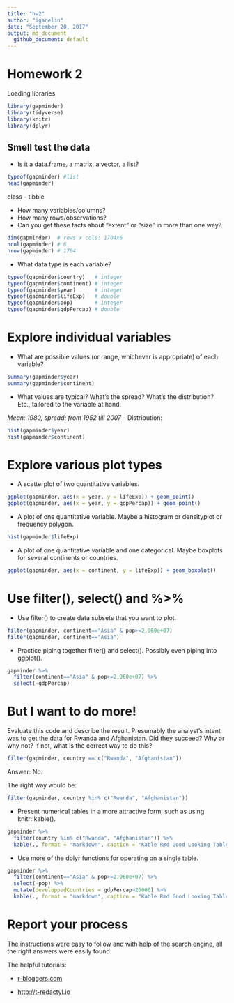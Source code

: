 ```yaml
---
title: "hw2"
author: "iganelin"
date: "September 20, 2017"
output: md_document
  github_document: default
---
```

# Homework 2

Loading libraries
```r
library(gapminder)
library(tidyverse)
library(knitr)
library(dplyr)
```

## Smell test the data
- Is it a data.frame, a matrix, a vector, a list?
```r
typeof(gapminder) #list
head(gapminder) 
```
class - tibble

- How many variables/columns?
- How many rows/observations?
- Can you get these facts about “extent” or “size” in more than one way? 
```r
dim(gapminder)  # rows x cols: 1704x6
ncol(gapminder) # 6
nrow(gapminder) # 1704
```
- What data type is each variable?
```r
typeof(gapminder$country)   # integer
typeof(gapminder$continent) # integer
typeof(gapminder$year)      # integer
typeof(gapminder$lifeExp)   # double
typeof(gapminder$pop)       # integer
typeof(gapminder$gdpPercap) # double
```

# Explore individual variables
- What are possible values (or range, whichever is appropriate) of each variable?
```r
summary(gapminder$year)
summary(gapminder$continent)
```
- What values are typical? What’s the spread? What’s the distribution? Etc., tailored to the variable at hand.

*Mean: 1980, spread: from 1952 till 2007*
- Distribution:
```r
hist(gapminder$year)
hist(gapminder$continent)
```

# Explore various plot types
- A scatterplot of two quantitative variables.
```r
ggplot(gapminder, aes(x = year, y = lifeExp)) + geom_point()
ggplot(gapminder, aes(x = year, y = gdpPercap)) + geom_point()
```

- A plot of one quantitative variable. Maybe a histogram or densityplot or frequency polygon.
```r
hist(gapminder$lifeExp)
```


- A plot of one quantitative variable and one categorical. Maybe boxplots for several continents or countries.
```r
ggplot(gapminder, aes(x = continent, y = lifeExp)) + geom_boxplot()
```

# Use filter(), select() and %>%

- Use filter() to create data subsets that you want to plot.
```r
filter(gapminder, continent=="Asia" & pop>=2.960e+07)
filter(gapminder, continent=="Asia")
```

- Practice piping together filter() and select(). Possibly even piping into ggplot().
```r
gapminder %>% 
  filter(continent=="Asia" & pop>=2.960e+07) %>% 
  select(-gdpPercap)
```

# But I want to do more!

Evaluate this code and describe the result. Presumably the analyst’s intent was to get the data for Rwanda and Afghanistan. Did they succeed? Why or why not? If not, what is the correct way to do this?
```r
filter(gapminder, country == c("Rwanda", "Afghanistan"))
```
Answer: No.

The right way would be:
```r
filter(gapminder, country %in% c("Rwanda", "Afghanistan"))
```

- Present numerical tables in a more attractive form, such as using knitr::kable().
```r
gapminder %>% 
  filter(country %in% c("Rwanda", "Afghanistan")) %>% 
  kable(., format = "markdown", caption = "Kable Rmd Good Looking Table")
```

- Use more of the dplyr functions for operating on a single table.
```r
gapminder %>% 
  filter(continent=="Asia" & pop>=2.960e+07) %>% 
  select(-pop) %>% 
  mutate(developpedCountries = gdpPercap>20000) %>% 
  kable(., format = "markdown", caption = "Kable Rmd Good Looking Table")
```

# Report your process
The instructions were easy to follow and with help of the search engine, all the right answers were easily found.

The helpful tutorials: 

- [r-bloggers.com](https://www.r-bloggers.com/data-manipulation-with-dplyr/)

- [http://t-redactyl.io](http://t-redactyl.io/blog/2016/04/creating-plots-in-r-using-ggplot2-part-10-boxplots.html)
